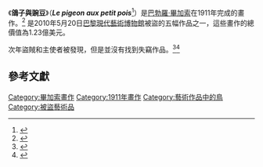 {{Infobox artwork
| image_file         = Picasso - Le pigeon aux petits pois 1911.jpg| title              =Le pigeon aux petits pois
| alt                =Le pigeon aux petits pois by Picasso
| other_language_1   =中文
| other_title_1      =鴿子與豌豆
| artist             = [[巴勃羅·畢加索|巴勃羅·畢加索]]
| year               = {{Start date|1911}}
| type=布面油畫
| height=65
| width=54
| height_inch=
| width_inch =
| museum=2010年失竊后失蹤}}
《'''鴿子與豌豆'''》（'''''Le pigeon aux petit pois'''''<ref name="bbc">{{cite news |url=http://news.bbc.co.uk/1/hi/world/europe/10130840.stm |title=Five masterpieces stolen from Paris modern art museum |date=20 May 2010 |newspaper=[[BBC_News_Online|BBC News Online]] |accessdate=2013-12-15 |archive-date=2012-06-30 |archive-url=https://archive.is/20120630115956/http://news.bbc.co.uk/1/hi/world/europe/10130840.stm |dead-url=no }}</ref>）是[[巴勃羅·畢加索|巴勃羅·畢加索]]在1911年完成的畫作。<ref>{{cite web |url=http://www.latimes.com/news/la-fg-paintings-stolen-pictures,0,4090079.photogallery |title=PHOTOS: Theft at Paris Museum of Modern Art |accessdate=20 May 2010 |date=20 May 2010 |work=[[Los_Angeles_Times|Los Angeles Times]] |publisher=[[Tribune_Company|Tribune Company]] |archive-date=2010-05-22 |archive-url=https://web.archive.org/web/20100522123059/http://www.latimes.com/news/la-fg-paintings-stolen-pictures,0,4090079.photogallery |dead-url=no }}</ref> 是2010年5月20日[[巴黎現代藝術博物館|巴黎現代藝術博物館]]被盜的五幅作品之一，這些畫作的總價值為1.23億美元。

次年盜賊和主使者被發現，但是並沒有找到失竊作品。<ref>{{Citation|author=Nathaniel Herzberg|newspaper=Le Monde|date=2012-05-15|title=A la recherche du butin perdu}}</ref><ref>{{Cite web |url=http://newsfeed.time.com/2012/04/16/pilfered-paintings-five-famous-art-heists-through-history/slide/good-artists-borrow-great-artists-steal/ |title=Time Magazine, May 2012 |accessdate=2013-12-15 |archive-date=2019-12-27 |archive-url=https://web.archive.org/web/20191227051906/http://newsfeed.time.com/2012/04/16/pilfered-paintings-five-famous-art-heists-through-history/slide/good-artists-borrow-great-artists-steal/ |dead-url=no }}</ref>

==參考文獻==
{{reflist}}
{{Pablo Picasso}}

{{DEFAULTSORT:Pigeon aux petits pois}}
[[Category:畢加索畫作|Category:畢加索畫作]]
[[Category:1911年畫作|Category:1911年畫作]]
[[Category:藝術作品中的鳥|Category:藝術作品中的鳥]]
[[Category:被盜藝術品|Category:被盜藝術品]]

{{美術小作品}}